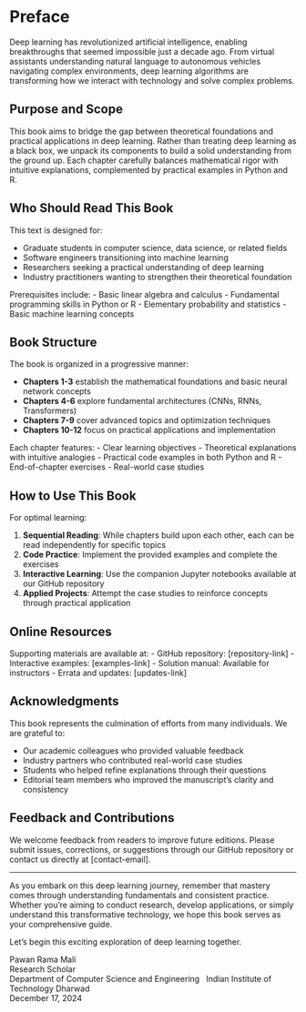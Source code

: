 # Preface {.unnumbered}

Deep learning has revolutionized artificial intelligence, enabling breakthroughs that seemed impossible just a decade ago. From virtual assistants understanding natural language to autonomous vehicles navigating complex environments, deep learning algorithms are transforming how we interact with technology and solve complex problems.

## Purpose and Scope

This book aims to bridge the gap between theoretical foundations and practical applications in deep learning. Rather than treating deep learning as a black box, we unpack its components to build a solid understanding from the ground up. Each chapter carefully balances mathematical rigor with intuitive explanations, complemented by practical examples in Python and R.

## Who Should Read This Book

This text is designed for:

- Graduate students in computer science, data science, or related fields
- Software engineers transitioning into machine learning
- Researchers seeking a practical understanding of deep learning
- Industry practitioners wanting to strengthen their theoretical foundation

Prerequisites include:
- Basic linear algebra and calculus
- Fundamental programming skills in Python or R
- Elementary probability and statistics
- Basic machine learning concepts

## Book Structure

The book is organized in a progressive manner:

- **Chapters 1-3** establish the mathematical foundations and basic neural network concepts
- **Chapters 4-6** explore fundamental architectures (CNNs, RNNs, Transformers)
- **Chapters 7-9** cover advanced topics and optimization techniques
- **Chapters 10-12** focus on practical applications and implementation

Each chapter features:
- Clear learning objectives
- Theoretical explanations with intuitive analogies
- Practical code examples in both Python and R
- End-of-chapter exercises
- Real-world case studies

## How to Use This Book

For optimal learning:

1. **Sequential Reading**: While chapters build upon each other, each can be read independently for specific topics
2. **Code Practice**: Implement the provided examples and complete the exercises
3. **Interactive Learning**: Use the companion Jupyter notebooks available at our GitHub repository
4. **Applied Projects**: Attempt the case studies to reinforce concepts through practical application

## Online Resources

Supporting materials are available at:
- GitHub repository: [repository-link]
- Interactive examples: [examples-link]
- Solution manual: Available for instructors
- Errata and updates: [updates-link]

## Acknowledgments

This book represents the culmination of efforts from many individuals. We are grateful to:

- Our academic colleagues who provided valuable feedback
- Industry partners who contributed real-world case studies
- Students who helped refine explanations through their questions
- Editorial team members who improved the manuscript's clarity and consistency

## Feedback and Contributions

We welcome feedback from readers to improve future editions. Please submit issues, corrections, or suggestions through our GitHub repository or contact us directly at [contact-email].

---

As you embark on this deep learning journey, remember that mastery comes through understanding fundamentals and consistent practice. Whether you're aiming to conduct research, develop applications, or simply understand this transformative technology, we hope this book serves as your comprehensive guide.

Let's begin this exciting exploration of deep learning together.

::: {.signature}
Pawan Rama Mali  \
Research Scholar  \
Department of Computer Science and Engineering \ 
Indian Institute of Technology Dharwad  \
December 17, 2024 \
:::